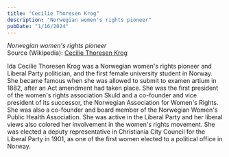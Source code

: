 ```yaml
---
title: "Cecilie Thoresen Krog"
description: "Norwegian women's rights pioneer"
pubDate: "1/16/2024"
---
```


*Norwegian women's rights pioneer*  
Source (Wikipedia): [Cecilie Thoresen Krog][1]

Ida Cecilie Thoresen Krog was a Norwegian women's rights pioneer and Liberal Party politician, and the first female university student in Norway. She became famous when she was allowed to submit to examen artium in 1882, after an Act amendment had taken place. She was the first president of the women's rights association Skuld and a co-founder and vice president of its successor, the Norwegian Association for Women's Rights. She was also a co-founder and board member of the Norwegian Women's Public Health Association. She was active in the Liberal Party and her liberal views also colored her involvement in the women's rights movement. She was elected a deputy representative in Christiania City Council for the Liberal Party in 1901, as one of the first women elected to a political office in Norway.

[1]: https://en.wikipedia.org/wiki/Cecilie_Thoresen_Krog
